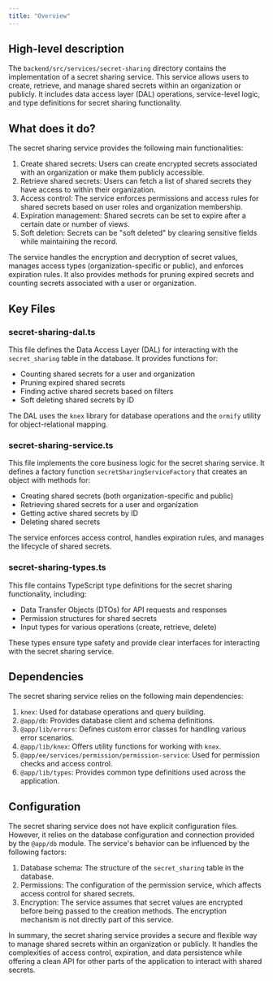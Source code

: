 ```yaml
---
title: "Overview"
---
```


## High-level description
The `backend/src/services/secret-sharing` directory contains the implementation of a secret sharing service. This service allows users to create, retrieve, and manage shared secrets within an organization or publicly. It includes data access layer (DAL) operations, service-level logic, and type definitions for secret sharing functionality.

## What does it do?
The secret sharing service provides the following main functionalities:

1. Create shared secrets: Users can create encrypted secrets associated with an organization or make them publicly accessible.
2. Retrieve shared secrets: Users can fetch a list of shared secrets they have access to within their organization.
3. Access control: The service enforces permissions and access rules for shared secrets based on user roles and organization membership.
4. Expiration management: Shared secrets can be set to expire after a certain date or number of views.
5. Soft deletion: Secrets can be "soft deleted" by clearing sensitive fields while maintaining the record.

The service handles the encryption and decryption of secret values, manages access types (organization-specific or public), and enforces expiration rules. It also provides methods for pruning expired secrets and counting secrets associated with a user or organization.

## Key Files

### secret-sharing-dal.ts
This file defines the Data Access Layer (DAL) for interacting with the `secret_sharing` table in the database. It provides functions for:

- Counting shared secrets for a user and organization
- Pruning expired shared secrets
- Finding active shared secrets based on filters
- Soft deleting shared secrets by ID

The DAL uses the `knex` library for database operations and the `ormify` utility for object-relational mapping.

### secret-sharing-service.ts
This file implements the core business logic for the secret sharing service. It defines a factory function `secretSharingServiceFactory` that creates an object with methods for:

- Creating shared secrets (both organization-specific and public)
- Retrieving shared secrets for a user and organization
- Getting active shared secrets by ID
- Deleting shared secrets

The service enforces access control, handles expiration rules, and manages the lifecycle of shared secrets.

### secret-sharing-types.ts
This file contains TypeScript type definitions for the secret sharing functionality, including:

- Data Transfer Objects (DTOs) for API requests and responses
- Permission structures for shared secrets
- Input types for various operations (create, retrieve, delete)

These types ensure type safety and provide clear interfaces for interacting with the secret sharing service.

## Dependencies
The secret sharing service relies on the following main dependencies:

1. `knex`: Used for database operations and query building.
2. `@app/db`: Provides database client and schema definitions.
3. `@app/lib/errors`: Defines custom error classes for handling various error scenarios.
4. `@app/lib/knex`: Offers utility functions for working with `knex`.
5. `@app/ee/services/permission/permission-service`: Used for permission checks and access control.
6. `@app/lib/types`: Provides common type definitions used across the application.

## Configuration
The secret sharing service does not have explicit configuration files. However, it relies on the database configuration and connection provided by the `@app/db` module. The service's behavior can be influenced by the following factors:

1. Database schema: The structure of the `secret_sharing` table in the database.
2. Permissions: The configuration of the permission service, which affects access control for shared secrets.
3. Encryption: The service assumes that secret values are encrypted before being passed to the creation methods. The encryption mechanism is not directly part of this service.

In summary, the secret sharing service provides a secure and flexible way to manage shared secrets within an organization or publicly. It handles the complexities of access control, expiration, and data persistence while offering a clean API for other parts of the application to interact with shared secrets.